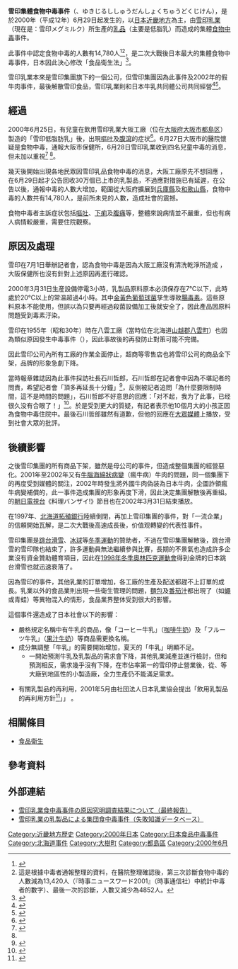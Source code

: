 {{roughtranslation|time=2014-10-21}}
{{noteTA
|1 = zh-tw:狂牛症 ;zh-hk:瘋牛病 ;zh-cn:疯牛病;
}}
{{Infobox event
| title                    =
| image                    = 
| image_size               = 
| caption                  = 
| date                     = {{start date|2000|06|29}}
| time                     = 
| place                    = [[日本|日本]][[近畿地方|近畿地方]]
| coordinates              =
| also known as            = 
| cause                    = 生產設備部件沒有清洗乾淨
| outcome                  = 
*雪印集團受事件影響，最終解散
*促使日本修改《食品安全法》
| url                      = <!-- {{URL|example.com}}, use for link to video; displays as Footage: example.com -->
| blank_label              = 事件類型
| blank_data               = [[食物中毒|食物中毒]]
| blank1_label             = 中毒人數
| blank1_data              = 14,780
| blank2_label             = 
| blank2_data              = 
| website                  = <!-- {{URL|example.com}}, use for link to event website; displays as Website: example.com -->
| notes                    = 
}}

'''雪印集體食物中毒事件'''（{{lang-ja|雪印集団食中毒事件}}、ゆきじるししゅうだんしょくちゅうどくじけん），是於2000年（平成12年）6月29日起发生的，以[[日本|日本]][[近畿地方|近畿地方]]為主，由[[雪印乳業|雪印乳業]]（現在是：雪印メグミルク）所生產的[[乳品|乳品]]（主要是低脂乳）而造成的集體[[食物中毒|食物中毒]]事件。

此事件中認定食物中毒的人數有14,780人<ref name="mhlw">{{cite report
|url=http://www.mhlw.go.jp/topics/0012/tp1220-2.html |accessdate=2012-04-16 |title=雪印乳業食中毒事件の原因究明調査結果について（最終報告）
|date=2000-12 |publisher=厚生省
}}</ref><ref>這是根據中毒者通報整理的資料，在醫院整理確認後，第三次診斷食物中毒的人數減為13,420人（『時事ニュースワード2001』（時事通信社）中統計中毒者的數字）、最後一次的診斷，人數又減少為4852人。
</ref>，是二次大戰後日本最大的集體食物中毒事件，日本因此決心修改「食品衛生法」<ref>{{cite news|title=日本的雪印，台灣的頂新 |url=http://udn.com/NEWS/OPINION/OPI1/8997511.shtml |language=zh-hant |publisher=[[聯合新聞網|聯合新聞網]] | date=2014年10月14日}}</ref>。

雪印乳業本來是雪印集團旗下的一個公司，但雪印集團因為此事件及2002年的假牛肉事件，最後解散雪印食品，雪印乳業則和日本牛乳共同體公司共同經營<ref>{{cite book
|author=片平秀貴、森攝 |title=品牌DNA － 九項品牌戰略的對與錯 |year=2008年 |publisher=天下雜誌 |location=臺北 |isbn=9789866582356
}}</ref><ref>{{cite web|url=http://m.cw.com.tw/news/article.action?id=5007318&idRssItem=1456599|language=zh-hant|title=品牌可能在一夜之間毀滅嗎？|publisher=《品牌DNA》|date=2011年4月28日|accessdate=2014年10月18日|deadurl=yes|archiveurl=https://web.archive.org/web/20141017103811/http://m.cw.com.tw/news/article.action?id=5007318&idRssItem=1456599|archivedate=2014年10月17日}}</ref>。

==經過==
2000年6月25日，有兒童在飲用雪印乳業大阪工廠（位在[[大阪府|大阪府]][[大阪市|大阪市]][[都島区|都島区]]）製造的「雪印低脂肪乳」後，出現[[嘔吐|嘔吐]]及[[腹瀉|腹瀉]]的症状<ref>{{cite news
|title=飲奶中毒驚日本
|url=http://www.people.com.cn/GB/channel2/702/20000706/132604.html
|language=zh-hans |publisher=人民網 | date=2000年7月6日
}}</ref>。6月27日大阪市的醫院懷疑是食物中毒，通報大阪市保健所，6月28日雪印乳業收到四名兒童中毒的消息，但未加以重視<ref name="高福成2006">{{cite book
|author=高福成
|title=1/2TPM 徹底實踐效率化的製造策略
|url=http://books.google.com/books?id=802RMW_pLyEC&pg=PA6
|date=1 September 2006 |publisher=秀威出版 |isbn=978-986-7080-74-5|pages=6–
}}</ref><!--。6月30日保健所から大阪工場に製品の回収を指導した--><ref name="mhlw" />。

幾天後開始出現各地民眾因雪印乳品食物中毒的消息，大阪工廠原先不想回應<!--大阪工場は言を左右にして応じようとしなかった-->，在6月29日起才公告回收30万個已上市的乳製品，不過應對措施已有延遲，在公告以後，通報中毒的人數大增加，範圍從大阪府擴展到[[兵庫縣|兵庫縣]]及[[和歌山縣|和歌山縣]]，食物中毒的人數共有14,780人，是前所未見的人數，造成社會的震撼。

食物中毒者主訴症状包括[[嘔吐|嘔吐]]、[[下痢|下痢]]及[[腹痛|腹痛]]等，整體來說病情並不嚴重，但也有病人病情較嚴重，需要住院觀察。

== 原因及處理 ==
雪印在7月1日舉辦記者會，認為食物中毒是因為大阪工廠{{link-en|逆止閥|Check valve}}沒有清洗乾淨所造成<!--<ref>この記者会見についても会社側のずさんな対応が語り草となっている。社長は会見内容を事前にまともに聞かされておらず、会見中の担当者の発表に驚き「君、それは本当かね」と口を挟む始末であった。</ref>-->，大阪保健所也沒有針對上述原因再進行確認。

2000年3月31日生産設備停電3小時，乳製品原料原本必須保存在7℃以下，此時處於20℃以上的常温超過4小時。其中[[金黃色葡萄球菌|金黃色葡萄球菌]]孳生導致[[腸毒素|腸毒素]]。這些原料原本不能使用，但誤以為只要再經過殺菌設備加工後就安全了，因此產品因原料問題受到毒素汙染。

雪印在1955年（昭和30年）時在八雲工廠（當時位在北海道[[山越郡|山越郡]][[八雲町|八雲町]]）也因為類似原因發生中毒事件（{{link-ja|雪印八雲工廠脱脂乳食物中毒事件|雪印八雲工場脱脂粉乳食中毒事件}}），因此事故後的再發防止對策可能不完備。

因此雪印公司內所有工廠的作業全面停止，超商等零售店也將雪印公司的商品全下架，品牌的形象急劇下降。

當時報章雜誌因為此事件採訪社長石川哲郎，石川哲郎在記者會中因為不堪記者的問責，希望記者會「頂多再延長十分鐘」<ref>{{cite web
|url=http://finance.sina.com.cn/review/jcgc/20120615/093012322031.shtml
|title=日本啟示錄：食品企業應知恥
|publisher=新浪專欄 | date=2012年6月15日 |accessdate=2014年10月18日|language=zh-hans
}}</ref>，反倒被記者追問「為什麼要限制時間，這不是時間的問題」，石川哲郎不好意思的回應：「对不起，我为了此事，已经很久没有合眼了！」<ref>{{Cite news|url =http://sankei.jp.msn.com/politics/news/110108/plc11010804330045-n1.htm|title =拝啓　岡崎トミ子国家公安委員長殿　日本の過去よりまず自分の過去と向き合うべきではないですか|page =1|newspaper =|agency =|date =2010-10-31|accessdate =2013-04-03|deadurl =yes|archiveurl =https://web.archive.org/web/20121226093830/http://sankei.jp.msn.com/politics/news/110108/plc11010804330045-n1.htm|archivedate =2012-12-26}}</ref>。於是受到更大的質疑，有記者表示他10個月大的小孩正因為食物中毒住院中。最後石川哲郎雖然有道歉，但他的回應在[[大眾媒體|大眾媒體]]上播放，受到社會大眾的批評。

==後續影響==
之後雪印集團的所有商品下架，雖然是母公司的事件，但造成整個集團的經營惡化。2001年至2002年又有[[牛腦海綿狀病變|牛腦海綿狀病變]]（瘋牛病）牛肉的問題，同一個集團下的{{link-ja|雪印食品|雪印食品}}再度受到媒體的關注，2002年時發生將外國牛肉偽装為日本牛肉，企圖詐領瘋牛病變補償的{{link-ja|雪印牛肉偽裝事件|牛肉偽装事件}}，此一事件造成集團的形象再度下滑，因此決定集團解散後再重組。{{link-ja|独家赞助|一社提供}}的[[朝日電視台|朝日電視台]]《料理バンザイ!》節目也在2002年3月31日結束播放。

在1997年{{link-ja|山一證券|山一證券}}、[[北海道拓殖銀行|北海道拓殖銀行]]陸續倒閉，再加上雪印集團的事件，對「一流企業」的信頼開始瓦解，是二次大戰後高速成長後，价值观轉變的代表性事件。

雪印集團是[[跳台滑雪|跳台滑雪]]、[[冰球|冰球]]等[[冬季運動|冬季運動]]的贊助者，不過在雪印集團解散後，跳台滑雪的雪印隊也結束了，許多運動員無法繼續參與比賽，長期的不景氣也造成許多企業沒有資金贊助體育項目，因此在[[1998年冬季奧林匹克運動會|1998年冬季奧林匹克運動會]]得到金牌的日本跳台滑雪也就迅速衰落了。

因為雪印的事件，其他乳業的訂單增加，各工廠的生產及配送都趕不上訂單的成長。乳業以外的食品業則出現一些衛生管理的問題，[[麵包|麵包]]及[[番茄汁|番茄汁]]都出現了（如[[蠅|蠅]]或青蛙）等異物混入的情形，食品業界整体受到很大的影響。

這個事件還造成了日本社會以下的影響：
*嚴格規定名稱中有牛乳的商品，像「コーヒー牛乳」（[[咖啡牛奶|咖啡牛奶]]）及「フルーツ牛乳」（[[果汁牛奶|果汁牛奶]]）等商品需更換名稱。
* 成分無調整「牛乳」的需要開始增加，夏天的「牛乳」明顯不足。
** 一開始預測牛乳及乳製品的需求會下降，其他乳業減產並進行檢討，但和預測相反，需求幾乎沒有下降，在市佔率第一的雪印停止營業後，從{{link-ja|明治乳業|明治乳業}}、{{link-ja|森永乳業|森永乳業}}等大廠到地區性的小製造廠，全力生產仍不能滿足需求。
<!--** お膝元である北海道では、雪印全工場の操業停止により「'''地元で作られた牛乳を地元で飲めない'''」という問題が発生。中でもパイロットファームで有名な根釧原野を有する釧路・根室地方では、市乳工場であった雪印釧路工場が撤退していたため、他地域以上に問題視された。このため[[よつ葉乳業|よつ葉乳業]]は首都圏向け商品に特化していた根釧工場で、2004年から「根釧牛乳」を生産・発売することとなった。-->
* 有關乳製品的再利用，2001年5月由社団法人日本乳業協会提出「飲用乳製品的再利用方針<ref>{{Cite web |author=社団法人日本乳業協会 |url=http://www.megmilk.com/info/030901/guide.pdf |title=飲用乳の製品の再利用に関するガイドライン |format=PDF |publisher=日本ミルクコミュニティ株式会社 |date=2001-05 |archiveurl=https://web.archive.org/web/20040725183104/http://www.megmilk.com/info/030901/guide.pdf |archivedate=2004-07-25 |accessdate=2011-04-14 |deadurl=yes }}</ref>」」<!--「工場の冷蔵管理下にある一定量の製品についてのみ行われる」ことが決定された-->。
<!--* 大阪工場が[[総合衛生管理製造過程|総合衛生管理製造過程]]（[[HACCP|HACCP]]が要件、[[厚生労働省|厚生労働省]]が審査/承認）承認工場であったことから、それまで書類審査のみであった承認審査に現地調査が導入されるとともに、3年ごとに更新申請が必要とされるなど、「総合衛生管理製造過程」見直しのきっかけとなった。-->

==相關條目==
*[[食品衛生|食品衛生]]

==參考資料==
{{Reflist|2}}

== 外部連結 ==
* [http://www.mhlw.go.jp/topics/0012/tp1220-2.html 雪印乳業食中毒事件の原因究明調査結果について（最終報告）]
* [http://www.sozogaku.com/fkd/cf/CA0000622.html 雪印乳業の乳製品による集団食中毒事件（失敗知識データベース）]

[[Category:近畿地方歷史|Category:近畿地方歷史]]
[[Category:2000年日本|Category:2000年日本]]
[[Category:日本食品中毒事件|Category:日本食品中毒事件]]
[[Category:北海道事件|Category:北海道事件]]
[[Category:大樹町|Category:大樹町]]
[[Category:都島區|Category:都島區]]
[[Category:2000年6月|Category:2000年6月]]